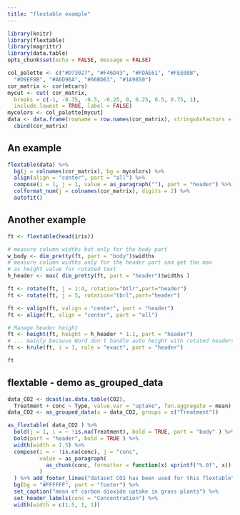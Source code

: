 ```yaml
---
title: "flextable example"
---
```


```r
library(knitr)
library(flextable)
library(magrittr)
library(data.table)
opts_chunk$set(echo = FALSE, message = FALSE)
```

```r
col_palette <- c("#D73027", "#F46D43", "#FDAE61", "#FEE08B", 
  "#D9EF8B", "#A6D96A", "#66BD63", "#1A9850")
cor_matrix <- cor(mtcars)
mycut <- cut( cor_matrix, 
  breaks = c(-1, -0.75, -0.5, -0.25, 0, 0.25, 0.5, 0.75, 1), 
  include.lowest = TRUE, label = FALSE)
mycolors <- col_palette[mycut]
data <- data.frame(rowname = row.names(cor_matrix), stringsAsFactors = FALSE) %>%
  cbind(cor_matrix)
```

## An example 

```r
flextable(data) %>%
  bg(j = colnames(cor_matrix), bg = mycolors) %>%
  align(align = "center", part = "all") %>%
  compose(i = 1, j = 1, value = as_paragraph(""), part = "header") %>% 
  colformat_num(j = colnames(cor_matrix), digits = 2) %>% 
  autofit()
```

## Another example 

```r
ft <- flextable(head(iris))

# measure column widths but only for the body part
w_body <- dim_pretty(ft, part = "body")$widths
# measure column widths only for the header part and get the max
# as height value for rotated text
h_header <- max( dim_pretty(ft, part = "header")$widths )

ft <- rotate(ft, j = 1:4, rotation="btlr",part="header")
ft <- rotate(ft, j = 5, rotation="tbrl",part="header")

ft <- valign(ft, valign = "center", part = "header")
ft <- align(ft, align = "center", part = "all")

# Manage header height
ft <- height(ft, height = h_header * 1.1, part = "header")
# ... mainly because Word don't handle auto height with rotated headers
ft <- hrule(ft, i = 1, rule = "exact", part = "header")

ft
```


## flextable - demo as_grouped_data

```r
data_CO2 <- dcast(as.data.table(CO2), 
  Treatment + conc ~ Type, value.var = "uptake", fun.aggregate = mean)
data_CO2 <- as_grouped_data(x = data_CO2, groups = c("Treatment"))

as_flextable( data_CO2 ) %>% 
  bold(j = 1, i = ~ !is.na(Treatment), bold = TRUE, part = "body" ) %>% 
  bold(part = "header", bold = TRUE ) %>% 
  width(width = 1.5) %>% 
  compose(i = ~ !is.na(conc), j = "conc", 
          value = as_paragraph(
            as_chunk(conc, formatter = function(x) sprintf("%.0f", x))
          )
  ) %>% add_footer_lines("dataset CO2 has been used for this flextable") %>% 
  bg(bg = "#FFFFFF", part = "footer") %>% 
  set_caption("mean of carbon dioxide uptake in grass plants") %>% 
  set_header_labels(conc = "Concentration") %>% 
  width(width = c(1.5, 1, 1)) 
```


